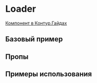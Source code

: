 
<Meta of={LoaderStories} />

# Loader

[Компонент в Контур.Гайдах](https://guides.kontur.ru/components/progress-indicators/spinner/)

<Description />

## Базовый пример

<Primary />

## Пропы

<Controls />

## Примеры использования

<Stories title="" includePrimary={false} />
